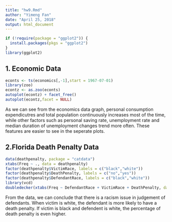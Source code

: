 ```yaml
---
title: "hw9.Rmd"
author: "Yimeng Fan"
date: "April 25, 2018"
output: html_document
---
```


```r
if (!require(package = "ggplot2")) {
  install.packages(pkgs = "ggplot2")
}
library(ggplot2)
```

## 1. Economic Data

```r
econts <- ts(economics[,-1],start = 1967-07-01)
library(zoo)
econtz <- as.zoo(econts)
autoplot(econtz) + facet_free()
autoplot(econtz,facet = NULL)
```

As we can see from the economics data graph, personal consumption expendicutres and total population continuously increases most of the time, while other factors such as personal saving rate, unemployment rate and median duration of unemployment changes trend more often. These features are easier to see in the seperate plots.

## 2.Florida Death Penalty Data

```r
data(deathpenalty, package = "catdata")
xtabs(Freq ~ ., data = deathpenalty)
factor(deathpenalty$VictimRace, labels = c("black","white"))
factor(deathpenalty$DeathPenalty, labels = c("no","yes"))
factor(deathpenalty$DefendantRace, labels = c("black","white"))
library(vcd)
doubledecker(xtabs(Freq ~ DefendantRace + VictimRace + DeathPenalty, data = deathpenalty))
```

From the data, we can conclude that there is a racism issue in judgement of defendants. When victim is white, the defendant is more likely to have a death penalty. If victim is black and defendent is white, the percentage of death penalty is even higher. 